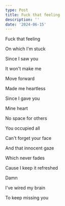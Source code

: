 ```yaml
---
type: Post
title: Fuck that feeling
description: ''
date: '2024-06-15'
---
```

Fuck that feeling

On which I'm stuck

Since I saw you

It won't make me

Move forward

Made me heartless

Since I gave you

Mine heart

No space for others

You occupied all

Can't forget your face

And that innocent gaze

Which never fades

Cause I keep it refreshed

Damn

I've wired my brain

To keep missing you
